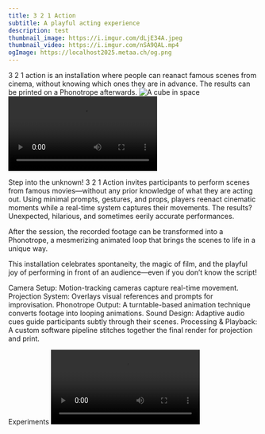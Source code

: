 ```yaml
---
title: 3 2 1 Action
subtitle: A playful acting experience
description: test
thumbnail_image: https://i.imgur.com/dLjE34A.jpeg
thumbnail_video: https://i.imgur.com/nSA9QAL.mp4
ogImage: https://localhost2025.metaa.ch/og.png
---
```



<Vimeo vimeoID="1019560381" />
<Container>
  <BigText>
    3 2 1 action is an installation where people can reanact famous scenes from
    cinema, without knowing which ones they are in advance. The results can be
    printed on a Phonotrope afterwards.
  </BigText>
</Container>

<Grid cols="2">
  <Image src="https://i.imgur.com/dLjE34A.jpeg" alt="A cube in space" />
  <Video src="https://i.imgur.com/nSA9QAL.mp4" />
</Grid>

<Section title="Description">

Step into the unknown! 3 2 1 Action invites participants to perform scenes from famous movies—without any prior knowledge of what they are acting out. Using minimal prompts, gestures, and props, players reenact cinematic moments while a real-time system captures their movements. The results? Unexpected, hilarious, and sometimes eerily accurate performances.

After the session, the recorded footage can be transformed into a Phonotrope, a mesmerizing animated loop that brings the scenes to life in a unique way.

This installation celebrates spontaneity, the magic of film, and the playful joy of performing in front of an audience—even if you don’t know the script!

</Section>

<Section title="Technical Materials">

Camera Setup: Motion-tracking cameras capture real-time movement.
Projection System: Overlays visual references and prompts for improvisation.
Phonotrope Output: A turntable-based animation technique converts footage into looping animations.
Sound Design: Adaptive audio cues guide participants subtly through their scenes.
Processing & Playback: A custom software pipeline stitches together the final render for projection and print.

</Section>

<Container>
<Heading classes="tib-rp mb-4">Experiments</Heading>

<Grid cols={4}>
  <Video src="https://i.imgur.com/nSA9QAL.mp4" />
  <Video src="https://i.imgur.com/nSA9QAL.mp4" />
  <Video src="https://i.imgur.com/nSA9QAL.mp4" />
  <Video src="https://i.imgur.com/nSA9QAL.mp4" />
  <Video src="https://i.imgur.com/nSA9QAL.mp4" />
  <Video src="https://i.imgur.com/nSA9QAL.mp4" />
  <Video src="https://i.imgur.com/nSA9QAL.mp4" />
  <Video src="https://i.imgur.com/nSA9QAL.mp4" />
</Grid>

</Container>
